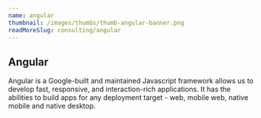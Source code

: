 ```yaml
---
name: angular
thumbnail: /images/thumbs/thumb-angular-banner.png
readMoreSlug: consulting/angular
---
```


## Angular

Angular is a Google-built and maintained Javascript framework allows us to develop fast, responsive, and interaction-rich applications. It has the abilities to build apps for any deployment target - web, mobile web, native mobile and native desktop.
